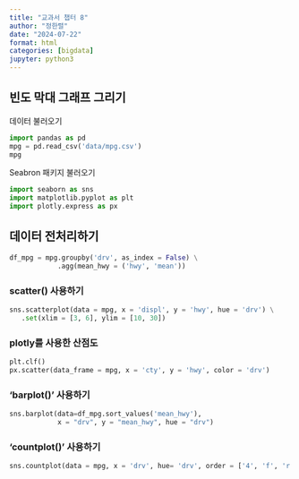 ```yaml
---
title: "교과서 챕터 8"
author: "정한렬"
date: "2024-07-22"
format: html
categories: [bigdata]
jupyter: python3
---
```


## 빈도 막대 그래프 그리기

데이터 불러오기

```python
import pandas as pd
mpg = pd.read_csv('data/mpg.csv')
mpg
```


Seabron 패키지 불러오기

```python
import seaborn as sns
import matplotlib.pyplot as plt
import plotly.express as px
```


## 데이터 전처리하기

```python
df_mpg = mpg.groupby('drv', as_index = False) \
            .agg(mean_hwy = ('hwy', 'mean')) 
```

### scatter() 사용하기
```python
sns.scatterplot(data = mpg, x = 'displ', y = 'hwy', hue = 'drv') \
   .set(xlim = [3, 6], ylim = [10, 30])
```
### plotly를 사용한 산점도

```python
plt.clf()
px.scatter(data_frame = mpg, x = 'cty', y = 'hwy', color = 'drv')
```


### 'barplot()' 사용하기

```python
sns.barplot(data=df_mpg.sort_values('mean_hwy'),
            x = "drv", y = "mean_hwy", hue = "drv")
```

### 'countplot()' 사용하기 
```python
sns.countplot(data = mpg, x = 'drv', hue= 'drv', order = ['4', 'f', 'r'])
```

